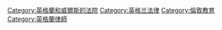 [[Category:英格蘭和威爾斯的法院|Category:英格蘭和威爾斯的法院]]
[[Category:英格兰法律|Category:英格兰法律]]
[[Category:倫敦教育|Category:倫敦教育]]
[[Category:英格蘭律師|Category:英格蘭律師]]